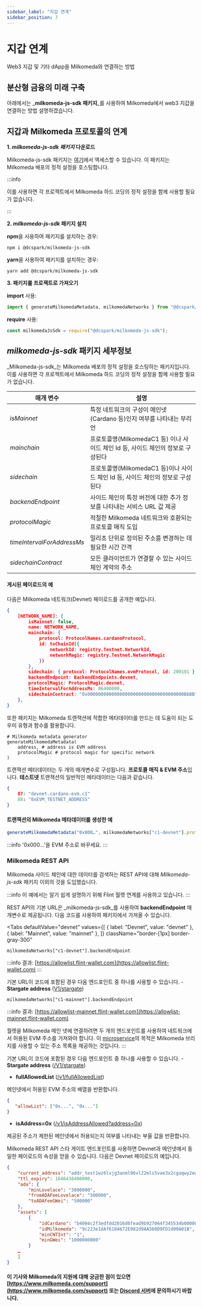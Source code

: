 ```yaml
---
sidebar_label: "지갑 연계"
sidebar_position: 7
---
```



# 지갑 연계

Web3 지갑 및 기타 dApp을 Milkomeda와 연결하는 방법

## 분산형 금융의 미래 구축

아래에서는 _**milkomeda-js-sdk 패키지**_를 사용하여 Milkomeda에서 web3 지갑을 연결하는 방법 설명하겠습니다.

## 지갑과 Milkomeda 프로토콜의 연계

**1. _milkomeda-js-sdk 패키지_ 다운로드**

Milkomeda-js-sdk 패키지는 [여기](https://www.npmjs.com/package/@dcspark/milkomeda-js-sdk)에서 액세스할 수 있습니다. 이 패키지는 Milkomeda 배포의 정적 설정을 호스팅합니다.

:::info

이를 사용하면 각 프로젝트에서 Milkomeda 하드 코딩의 정적 설정을 함께 사용할 필요가 없습니다.

:::

**2. _milkomeda-js-sdk_ 패키지 설치**

**npm**을 사용하여 패키지를 설치하는 경우:

```shell
npm i @dcspark/milkomeda-js-sdk
```

**yarn**을 사용하여 패키지를 설치하는 경우:

```shell
yarn add @dcspark/milkomeda-js-sdk
```

**3. 패키지를 프로젝트로 가져오기**

**import** 사용:

```js
import { generateMilkomedaMetadata, milkomedaNetworks } from "@dcspark/milkomeda-js-sdk";
```

**require** 사용:

```js
const milkomedaJsSdk = require("@dcspark/milkomeda-js-sdk");
```

## _milkomeda-js-sdk_ 패키지 세부정보

_Milkomeda-js-sdk_는 Milkomeda 배포의 정적 설정을 호스팅하는 패키지입니다. 이를 사용하면 각 프로젝트에서 Milkomeda 하드 코딩의 정적 설정을 함께 사용할 필요가 없습니다.

| 매개 변수                      | 설명                                                    |
| -------------------------- | ----------------------------------------------------- |
| _isMainnet_                | 특정 네트워크의 구성이 메인넷 (Cardano 등)인지 여부를 나타내는 부리언           |
| _mainchain_                | 프로토콜명(MilkomedaC1 등) 이나 사이드 체인 Id 등, 사이드 체인의 정보로 구성된다 |
| _sidechain_                | 프로토콜명(MilkomedaC1 등)이나 사이드 체인 Id 등, 사이드 체인의 정보로 구성된다  |
| _backendEndpoint_          | 사이드 체인의 특정 버전에 대한 추가 정보를 나타내는 서비스 URL 값 제공            |
| _protocolMagic_            | 적절한 Milkomeda 네트워크와 호환되는 프로토콜 매직 도입                   |
| _timeIntervalForAddressMs_ | 밀리초 단위로 정의된 주소를 변경하는 데 필요한 시간 간격                      |
| _sidechainContract_        | 모든 클라이언트가 연결할 수 있는 사이드체인 계약의 주소                       |

#### 게시된 페이로드의 예

다음은 Milkomeda 네트워크(Devnet) 페이로드를 공개한 예입니다.

```json
{
    [NETWORK_NAME]: {
        isMainnet: false,
        name: NETWORK_NAME,
        mainchain: {
            protocol: ProtocolNames.cardanoProtocol,
            id: toChainId({
                networkId: registry.Testnet.NetworkId,
                networkMagic: registry.Testnet.NetworkMagic
            })
        },
        sidechain: { protocol: ProtocolNames.evmProtocol, id: 200101 },
        backendEndpoint: BackendEndpoints.devnet,
        protocolMagic: ProtocolMagic.devnet,
        timeIntervalForAddressMs: 86400000,
        sidechainContract: "0x000000000000000000000000000000000000BbBB"
    },
}
```

또한 패키지는 Milkomeda 트랜잭션에 적합한 메타데이터를 만드는 데 도움이 되는 도우미 유형과 함수를 활용합니다.

```shell
# Milkomeda metadata generator
generateMilkomedaMetadata(
    address, # address is EVM address
    protocolMagic # protocol magic for specific network
)
```

트랜잭션 메타데이터는 두 개의 매개변수로 구성됩니다. **프로토콜 매직 & EVM 주소**입니다. **테스트넷** 트랜잭션의 일반적인 메타데이터는 다음과 같습니다.

```json
{
    87: "devnet.cardano-evm.c1"
    88: "0xEVM_TESTNET_ADDRESS"
}
```

#### 트랜잭션의 Milkomeda 메타데이터를 생성한 예

```js
generateMilkomedaMetadata("0x000…", milkomedaNetworks["c1-devnet"].protocolMagic);
```

:::info
'0x000...'을 EVM 주소로 바꾸세요. 
:::

### Milkomeda REST API

Milkomeda 사이드 체인에 대한 데이터를 검색하는 REST API에 대해 _Milkomeda-js-sdk_ 패키지 이외의 것을 도입했습니다.

:::info
이 예에서는 알기 쉽게 설명하기 위해 Flint 월렛 연계를 사용하고 있습니다. 
:::

REST API의 기본 URL은 _milkomeda-js-sdk_를 사용하여 **backendEndpoint** 매개변수로 제공됩니다. 다음 코드를 사용하여 패키지에서 가져올 수 있습니다.

<Tabs
  defaultValue="devnet"
  values={[
    { label: "Devnet", value: "devnet" },
 { label: "Mainnet", value: "mainnet" },
 ]}
 className="border-[1px] border-gray-300"
>
<TabItem value="devnet">

```
milkomedaNetworks["c1-devnet"].backendEndpoint
```

:::info
결과: [https://allowlist.flint-wallet.com](https://allowlist.flint-wallet.com)
:::

기본 URL이 코드에 포함된 경우 다음 엔드포인트 중 하나를 사용할 수 있습니다. - **Stargate address** ([V1/stargate](https://allowlist.flint-wallet.com/v1/stargate))

</TabItem>

<TabItem value="mainnet">

```
milkomedaNetworks["c1-mainnet"].backendEndpoint
```

:::info
결과: [https://allowlist-mainnet.flint-wallet.com](https://allowlist-mainnet.flint-wallet.com)

월렛을 Milkomeda 메인 넷에 연결하려면 두 개의 엔드포인트를 사용하여 네트워크에서 허용된 EVM 주소를 가져와야 합니다. 이 [microservice](https://github.com/dcSpark/allowedlist-service/)의 목적은 Milkomeda 브리지를 사용할 수 있는 주소 목록을 제공하는 것입니다.
:::

기본 URL이 코드에 포함된 경우 다음 엔드포인트 중 하나를 사용할 수 있습니다. - **Stargate address** ([/V1/stargate](https://allowlist-mainnet.flint-wallet.com/v1/stargate))
- **fullAllowedList** ([/v1/fullAllowedList](https://allowlist-mainnet.flint-wallet.com/v1/fullAllowedList))

메인넷에서 허용된 EVM 주소의 배열을 반환합니다. 

```json
{
   "allowList": ["0x...", "0x..."]
}
```

- **isAddress=0x** ([/v1/isAddressAllowed?address=0x](https://allowlist-mainnet.flint-wallet.com/v1/isAddressAllowed?address=0x))

제공된 주소가 제한된 메인넷에서 허용되는지 여부를 나타내는 부울 값을 반환합니다.

</TabItem>

</Tabs>

Milkomeda REST API 스타 게이트 엔드포인트를 사용하면 Devnet과 메인넷에서 동일한 페이로드의 속성을 얻을 수 있습니다. 다음은 Devnet 페이로드의 예입니다. &#x20;

```json
{
    "current_address": "addr_test1wz6lvjg3anml96vl22mls5vae3x2cgaqwy2ewp5gj3fcxdcw652wz",
    "ttl_expiry": 1646438400000,
    "ada": {
        "minLovelace": "3000000",
        "fromADAFeeLovelace": "500000",
        "toADAFeeGWei": "500000"
    },
    "assets": [
        {
            "idCardano": "b4004c2f3edfdd2016d0fead9b927064f345534b000000000000000000000000",
            "idMilkomeda": "9c223e1dAf6184672E982d9AA560D9FD1d09A01B",
            "minCNTInt": "1",
            "minGWei": "1000000000"
        }
    …
    ]
}
```

#### 이 기사와 Milkomeda의 지원에 대해 궁금한 점이 있으면 [https://www.milkomeda.com/support](https://www.milkomeda.com/support) 또는 [Discord 서버](https://discord.gg/4GSwPJpF)에 문의하시기 바랍니다.
